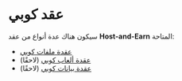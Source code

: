 # عقد كوبي 

سيكون هناك عدة أنواع من عقد **Host-and-Earn** المتاحة:  

- [عقدة ملفات كوبي](/company/technology/copi-nodes/file-node)  
- [عقدة ألعاب كوبي](/company/technology/copi-nodes/game-node) (لاحقًا)  
- [عقدة بيانات كوبي](/company/technology/copi-nodes/data-node) (لاحقًا)  
